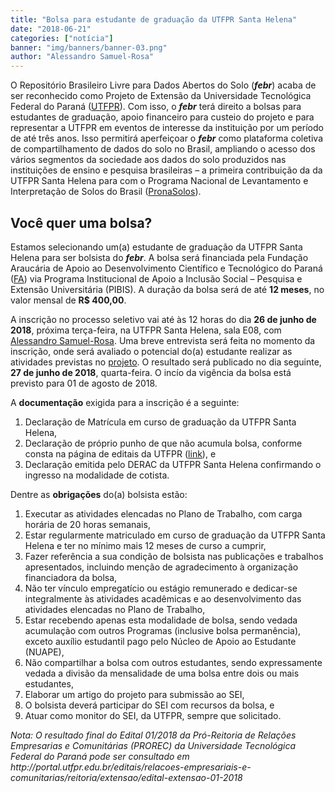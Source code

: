 ```yaml
---
title: "Bolsa para estudante de graduação da UTFPR Santa Helena"
date: "2018-06-21"
categories: ["notícia"]
banner: "img/banners/banner-03.png"
author: "Alessandro Samuel-Rosa"
---
```


O Repositório Brasileiro Livre para Dados Abertos do Solo (***febr***) acaba de ser reconhecido como Projeto de
Extensão da Universidade Tecnológica Federal do Paraná ([UTFPR][utfpr]). Com isso, o ***febr*** terá direito a
bolsas para estudantes de graduação, apoio financeiro para custeio do projeto e para representar a UTFPR em 
eventos de interesse da instituição por um período de até três anos. Isso permitirá aperfeiçoar o ***febr*** como
plataforma coletiva de compartilhamento de dados do solo no Brasil, ampliando o acesso dos vários segmentos da
sociedade aos dados do solo produzidos nas instituições de ensino e pesquisa brasileiras -- a primeira 
contribuição da da UTFPR Santa Helena para com o Programa Nacional de Levantamento e Interpretação de Solos do
Brasil ([PronaSolos][pronasolos]).

[utfpr]: http://portal.utfpr.edu.br/
[pronasolos]: http://www.imprensanacional.gov.br/web/guest/materia/-/asset_publisher/Kujrw0TZC2Mb/content/id/26572788/do1-2018-06-20-decreto-n-9-414-de-19-de-junho-de-2018-26572694

## Você quer uma bolsa?

Estamos selecionando um(a) estudante de graduação da UTFPR Santa Helena para ser bolsista do ***febr***. A 
bolsa será financiada pela Fundação Araucária de Apoio ao Desenvolvimento Científico e Tecnológico do Paraná
([FA][fa]) via Programa Institucional de Apoio a Inclusão Social -- Pesquisa e Extensão Universitária (PIBIS).
A duração da bolsa será de até **12 meses**, no valor mensal de **R$ 400,00**.

[fa]: http://www.fappr.pr.gov.br/

A inscrição no processo seletivo vai até às 12 horas do dia **26 de junho de 2018**, próxima terça-feira, na 
UTFPR Santa Helena, sala E08, com [Alessandro Samuel-Rosa][alessandro]. Uma breve entrevista será feita no 
momento da inscrição, onde será avaliado o potencial do(a) estudante realizar as atividades previstas no
[projeto][projeto]. O resultado será publicado no dia seguinte, **27 de junho de 2018**, quarta-feira. O incío 
da vigência da bolsa está previsto para 01 de agosto de 2018.

A **documentação** exigida para a inscrição é a seguinte:

1. Declaração de Matrícula em curso de graduação da UTFPR Santa Helena,
2. Declaração de próprio punho de que não acumula bolsa, conforme consta na página de editais da UTFPR 
   ([link][declaracao]), e
3. Declaração emitida pelo DERAC da UTFPR Santa Helena confirmando o ingresso na modalidade de cotista.

[projeto]: https://cloud.utfpr.edu.br/index.php/s/bun8guNDsSI1Ibf
[alessandro]: http://samuel-rosa.github.io/
[declaracao]: http://www.utfpr.edu.br/estrutura-universitaria/diretorias-de-gestao/dircom/noticias/noticias/link/DECLARAODENOACMULODEBOLSA.pdf

Dentre as **obrigações** do(a) bolsista estão:

1. Executar as atividades elencadas no Plano de Trabalho, com carga horária de 20 horas semanais,
2. Estar regularmente matriculado em curso de graduação da UTFPR Santa Helena e ter no mínimo mais 12 meses de
   curso a cumprir,
3. Fazer referência a sua condição de bolsista nas publicações e trabalhos apresentados, incluindo menção de 
   agradecimento à organização financiadora da bolsa,
4. Não ter vínculo empregatício ou estágio remunerado e dedicar-se integralmente às atividades acadêmicas
   e ao desenvolvimento das atividades elencadas no Plano de Trabalho,
5. Estar recebendo apenas esta modalidade de bolsa, sendo vedada acumulação com outros Programas (inclusive 
   bolsa permanência), exceto auxílio estudantil pago pelo Núcleo de Apoio ao Estudante (NUAPE),
6. Não compartilhar a bolsa com outros estudantes, sendo expressamente vedada a divisão da mensalidade de uma
   bolsa entre dois ou mais estudantes,
7. Elaborar um artigo do projeto para submissão ao SEI,
8. O bolsista deverá participar do SEI com recursos da bolsa, e
9. Atuar como monitor do SEI, da UTFPR, sempre que solicitado.

*Nota: O resultado final do Edital 01/2018 da Pró-Reitoria de Relações Empresarias e Comunitárias (PROREC) da Universidade Tecnológica Federal do Paraná pode ser consultado em http://portal.utfpr.edu.br/editais/relacoes-empresariais-e-comunitarias/reitoria/extensao/edital-extensao-01-2018*
